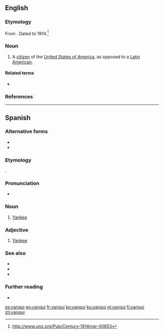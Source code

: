 ==English==

===Etymology===
From {{etyl|es|en}}. Dated to 1914.<ref>http://www.unz.org/Pub/Century-1914mar-00653</ref>

===Noun===
{{en-noun}}

# {{lb|en|sometimes|derogatory}} A [[citizen]] of the [[United States of America]], as opposed to a [[Latin America]]n.

====Related terms====
* {{l|en|Yankee}}

===References===
<references />

----

==Spanish==

===Alternative forms===
* {{l|es|yankee}}
* {{l|es|yanki}}

===Etymology===
{{bor|es|en|Yankee}}.

===Pronunciation===
* {{es-IPA}}

===Noun===
{{es-noun|mf}}

# [[Yankee]] {{gloss|native or inhabitant of the U.S.}}

===Adjective===
{{es-adj}}

# [[Yankee]]

===See also===
* {{l|es|estadounidense}}
* {{l|es|gringo}}
* {{l|es|norteamericano}}

===Further reading===
* {{R:DRAE 2001}}

[[es:yanqui]]
[[eo:yanqui]]
[[fr:yanqui]]
[[ko:yanqui]]
[[ku:yanqui]]
[[nl:yanqui]]
[[fi:yanqui]]
[[zh:yanqui]]